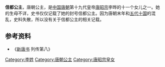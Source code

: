 {{東亞女性歷史人物
| 名稱=信都公主
| 身份=[[唐朝|唐朝]]公主
| 畫像=
| 說明=
| 姓=李
| 封爵=[[公主|公主]]
| 位號=
| 封號=信都公主
| 出生年=
| 婚年=
| 逝世年=
| 諡號=
| 墳墓=
| 父親=[[唐昭宗|唐昭宗]]李晔
|}}
'''信都公主'''，唐朝公主，是[[中国|中国]][[唐朝|唐朝]]第十九代皇帝[[唐昭宗|唐昭宗]]李晔的十一个女儿之一。她的生母不详，史书仅仅记载了她的封号信都公主。因为唐朝末年和[[五代十国|五代十国]]的混乱，史料失散，所以没有关于信都公主的相关记载。
== 参考资料 ==
*《[[新唐书|新唐书]] 列传第八》

[[Category:李姓|Category:李姓]]
[[Category:唐朝公主|Category:唐朝公主]]
[[Category:唐昭宗皇女|Category:唐昭宗皇女]]